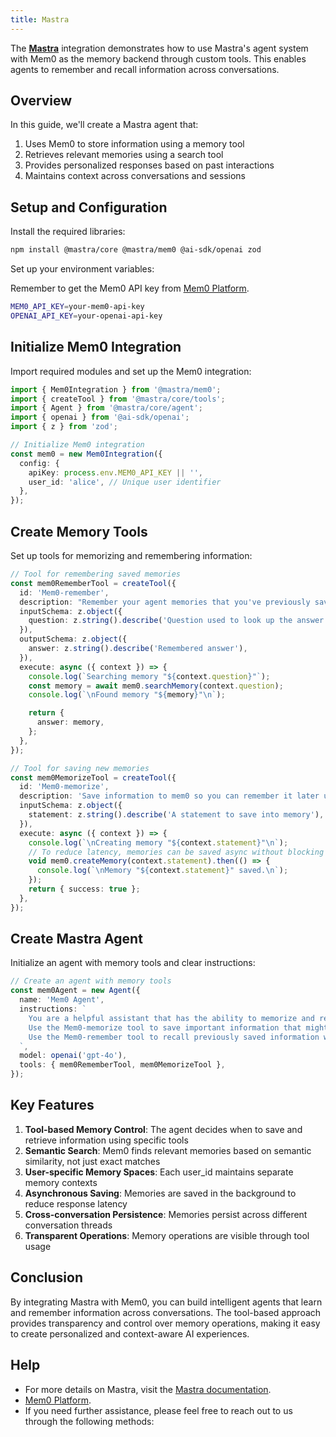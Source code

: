 ```yaml
---
title: Mastra
---
```


The [**Mastra**](https://mastra.ai/) integration demonstrates how to use Mastra's agent system with Mem0 as the memory backend through custom tools. This enables agents to remember and recall information across conversations.

## Overview

In this guide, we'll create a Mastra agent that:
1. Uses Mem0 to store information using a memory tool
2. Retrieves relevant memories using a search tool
3. Provides personalized responses based on past interactions
4. Maintains context across conversations and sessions

## Setup and Configuration

Install the required libraries:

```bash
npm install @mastra/core @mastra/mem0 @ai-sdk/openai zod
```

Set up your environment variables:

<Note>Remember to get the Mem0 API key from [Mem0 Platform](https://app.mem0.ai).</Note>

```bash
MEM0_API_KEY=your-mem0-api-key
OPENAI_API_KEY=your-openai-api-key
```

## Initialize Mem0 Integration

Import required modules and set up the Mem0 integration:

```typescript
import { Mem0Integration } from '@mastra/mem0';
import { createTool } from '@mastra/core/tools';
import { Agent } from '@mastra/core/agent';
import { openai } from '@ai-sdk/openai';
import { z } from 'zod';

// Initialize Mem0 integration
const mem0 = new Mem0Integration({
  config: {
    apiKey: process.env.MEM0_API_KEY || '',
    user_id: 'alice', // Unique user identifier
  },
});
```

## Create Memory Tools

Set up tools for memorizing and remembering information:

```typescript
// Tool for remembering saved memories
const mem0RememberTool = createTool({
  id: 'Mem0-remember',
  description: "Remember your agent memories that you've previously saved using the Mem0-memorize tool.",
  inputSchema: z.object({
    question: z.string().describe('Question used to look up the answer in saved memories.'),
  }),
  outputSchema: z.object({
    answer: z.string().describe('Remembered answer'),
  }),
  execute: async ({ context }) => {
    console.log(`Searching memory "${context.question}"`);
    const memory = await mem0.searchMemory(context.question);
    console.log(`\nFound memory "${memory}"\n`);

    return {
      answer: memory,
    };
  },
});

// Tool for saving new memories
const mem0MemorizeTool = createTool({
  id: 'Mem0-memorize',
  description: 'Save information to mem0 so you can remember it later using the Mem0-remember tool.',
  inputSchema: z.object({
    statement: z.string().describe('A statement to save into memory'),
  }),
  execute: async ({ context }) => {
    console.log(`\nCreating memory "${context.statement}"\n`);
    // To reduce latency, memories can be saved async without blocking tool execution
    void mem0.createMemory(context.statement).then(() => {
      console.log(`\nMemory "${context.statement}" saved.\n`);
    });
    return { success: true };
  },
});
```

## Create Mastra Agent

Initialize an agent with memory tools and clear instructions:

```typescript
// Create an agent with memory tools
const mem0Agent = new Agent({
  name: 'Mem0 Agent',
  instructions: `
    You are a helpful assistant that has the ability to memorize and remember facts using Mem0.
    Use the Mem0-memorize tool to save important information that might be useful later.
    Use the Mem0-remember tool to recall previously saved information when answering questions.
  `,
  model: openai('gpt-4o'),
  tools: { mem0RememberTool, mem0MemorizeTool },
});
```


## Key Features

1. **Tool-based Memory Control**: The agent decides when to save and retrieve information using specific tools
2. **Semantic Search**: Mem0 finds relevant memories based on semantic similarity, not just exact matches
3. **User-specific Memory Spaces**: Each user_id maintains separate memory contexts
4. **Asynchronous Saving**: Memories are saved in the background to reduce response latency
5. **Cross-conversation Persistence**: Memories persist across different conversation threads
6. **Transparent Operations**: Memory operations are visible through tool usage

## Conclusion

By integrating Mastra with Mem0, you can build intelligent agents that learn and remember information across conversations. The tool-based approach provides transparency and control over memory operations, making it easy to create personalized and context-aware AI experiences.

## Help

- For more details on Mastra, visit the [Mastra documentation](https://docs.mastra.ai/).
- [Mem0 Platform](https://app.mem0.ai/).
- If you need further assistance, please feel free to reach out to us through the following methods:

<Snippet file="get-help.mdx" /> 